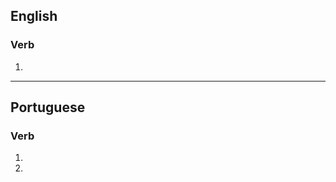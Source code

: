 ==English==

===Verb===
{{head|en|verb form}}

# {{en-third-person singular of|visualize}}

----

==Portuguese==

===Verb===
{{pt-verb-form}}

# {{inflection of|visualizar||2|s|pres|subj|lang=pt}}
# {{inflection of|visualizar||2|s|negative|impr|lang=pt}}